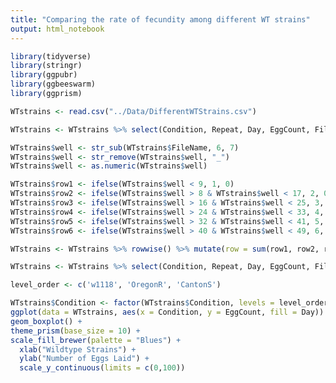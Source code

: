 ```yaml
---
title: "Comparing the rate of fecundity among different WT strains"
output: html_notebook
---
```


```r
library(tidyverse)
library(stringr)
library(ggpubr)
library(ggbeeswarm)
library(ggprism)
```

```r
WTstrains <- read.csv("../Data/DifferentWTStrains.csv")
```

```r
WTstrains <- WTstrains %>% select(Condition, Repeat, Day, EggCount, FileName)
```

```r
WTstrains$well <- str_sub(WTstrains$FileName, 6, 7)
WTstrains$well <- str_remove(WTstrains$well, "_")
WTstrains$well <- as.numeric(WTstrains$well)
```

```r
WTstrains$row1 <- ifelse(WTstrains$well < 9, 1, 0)
WTstrains$row2 <- ifelse(WTstrains$well > 8 & WTstrains$well < 17, 2, 0)
WTstrains$row3 <- ifelse(WTstrains$well > 16 & WTstrains$well < 25, 3, 0)
WTstrains$row4 <- ifelse(WTstrains$well > 24 & WTstrains$well < 33, 4, 0)
WTstrains$row5 <- ifelse(WTstrains$well > 32 & WTstrains$well < 41, 5, 0)
WTstrains$row6 <- ifelse(WTstrains$well > 40 & WTstrains$well < 49, 6, 0)
```

```r
WTstrains <- WTstrains %>% rowwise() %>% mutate(row = sum(row1, row2, row3, row4, row5, row6))

```

```r
WTstrains <- WTstrains %>% select(Condition, Repeat, Day, EggCount, FileName, row)
```

```r
level_order <- c('w1118', 'OregonR', 'CantonS')

WTstrains$Condition <- factor(WTstrains$Condition, levels = level_order)
ggplot(data = WTstrains, aes(x = Condition, y = EggCount, fill = Day)) + 
geom_boxplot() +
theme_prism(base_size = 10) +
scale_fill_brewer(palette = "Blues") +
  xlab("Wildtype Strains") +
  ylab("Number of Eggs Laid") +
  scale_y_continuous(limits = c(0,100))
```


